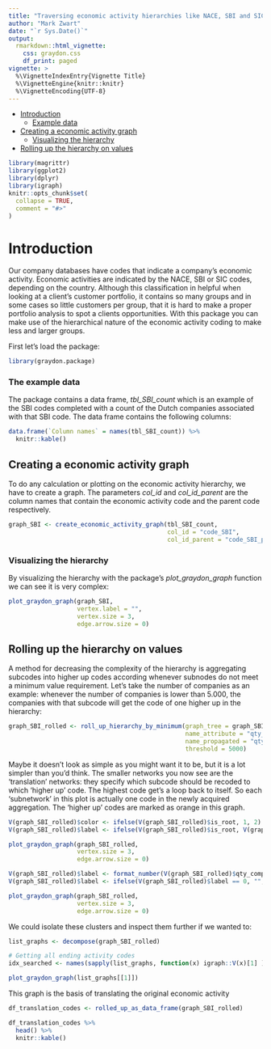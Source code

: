 ```yaml
---
title: "Traversing economic activity hierarchies like NACE, SBI and SIC"
author: "Mark Zwart"
date: "`r Sys.Date()`"
output: 
  rmarkdown::html_vignette:
    css: graydon.css
    df_print: paged
vignette: >
  %\VignetteIndexEntry{Vignette Title}
  %\VignetteEngine{knitr::knitr}
  %\VignetteEncoding{UTF-8}
---
```


* [Introduction](#introduction)
    - [Example data](#example_data)
* [Creating a economic activity graph](#create_graph)
    - [Visualizing the hierarchy](#visualize)
* [Rolling up the hierarchy on values](#roll_up)


```r
library(magrittr)
library(ggplot2)
library(dplyr)
library(igraph)
knitr::opts_chunk$set(
  collapse = TRUE,
  comment = "#>"
)
```

# <a name="introduction"></a>Introduction

Our company databases have codes that indicate a company's economic activity. Economic activities are indicated by the NACE, SBI or SIC codes, depending on the country. Although this classification in helpful when looking at a client's customer portfolio, it contains so many groups and in some cases so little customers per group, that it is hard to make a proper portfolio analysis to spot a clients opportunities. With this package you can make use of the hierarchical nature of the economic activity coding to make less and larger groups.


First let's load the package:
```r
library(graydon.package)
```

### <a name="example_data"></a>The example data

The package contains a data frame, _tbl_SBI_count_ which is an example of the SBI codes completed with a count of the Dutch companies associated with that SBI code. The data frame contains the following columns:
```r
data.frame(`Column names` = names(tbl_SBI_count)) %>% 
  knitr::kable()
```

## <a name="create_graph"></a>Creating a economic activity graph

To do any calculation or plotting on the economic activity hierarchy, we have to create a graph. The parameters _col_id_ and _col_id_parent_ are the column names that contain the economic activity code and the parent code respectively.
```r
graph_SBI <- create_economic_activity_graph(tbl_SBI_count, 
                                            col_id = "code_SBI", 
                                            col_id_parent = "code_SBI_parent")
```

### <a name="visualize"></a>Visualizing the hierarchy

By visualizing the hierarchy with the package's _plot_graydon_graph_ function we can see it is very complex:
```r
plot_graydon_graph(graph_SBI, 
                   vertex.label = "", 
                   vertex.size = 3, 
                   edge.arrow.size = 0)
```

## <a name="roll_up"></a>Rolling up the hierarchy on values

A method for decreasing the complexity of the hierarchy is aggregating subcodes into higher up codes according whenever subnodes do not meet a minimum value requirement. Let's take the number of companies as an example: whenever the number of companies is lower than 5.000, the companies with that subcode will get the code of one higher up in the hierarchy:

```r
graph_SBI_rolled <- roll_up_hierarchy_by_minimum(graph_tree = graph_SBI,
                                                 name_attribute = "qty_companies",
                                                 name_propagated = "qty_companies_cum",
                                                 threshold = 5000)
```

Maybe it doesn't look as simple as you might want it to be, but it is a lot simpler than you'd think. The smaller networks you now see are the 'translation' networks: they specify which subcode should be recoded to which 'higher up' code. The highest code get's a loop back to itself. So each 'subnetwork' in this plot is actually one code in the newly acquired aggregation. The 'higher up' codes are marked as orange in this graph.

```r
V(graph_SBI_rolled)$color <- ifelse(V(graph_SBI_rolled)$is_root, 1, 2)
V(graph_SBI_rolled)$label <- ifelse(V(graph_SBI_rolled)$is_root, V(graph_SBI_rolled)$name, "")

plot_graydon_graph(graph_SBI_rolled,
                   vertex.size = 3,
                   edge.arrow.size = 0)
```
```r
V(graph_SBI_rolled)$label <- format_number(V(graph_SBI_rolled)$qty_companies_cum)
V(graph_SBI_rolled)$label <- ifelse(V(graph_SBI_rolled)$label == 0, "", V(graph_SBI_rolled)$label)

plot_graydon_graph(graph_SBI_rolled,
                   vertex.size = 3,
                   edge.arrow.size = 0)
```

We could isolate these clusters and inspect them further if we wanted to:
```r
list_graphs <- decompose(graph_SBI_rolled)

# Getting all ending activity codes
idx_searched <- names(sapply(list_graphs, function(x) igraph::V(x)[1] ))

plot_graydon_graph(list_graphs[[1]])
```

This graph is the basis of translating the original economic activity 
```r
df_translation_codes <- rolled_up_as_data_frame(graph_SBI_rolled)
```
```r
df_translation_codes %>% 
  head() %>% 
  knitr::kable()
```


